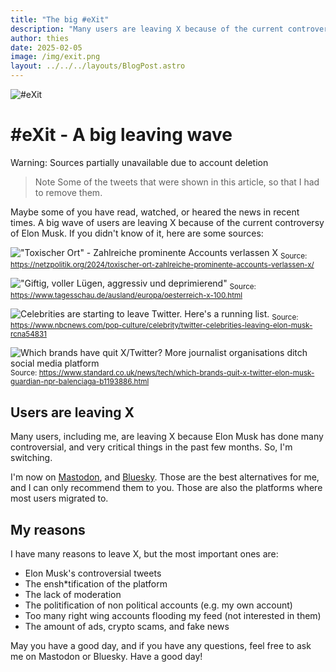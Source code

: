```yaml
---
title: "The big #eXit"
description: "Many users are leaving X because of the current controversy of Elon Musk"
author: thies
date: 2025-02-05
image: /img/exit.png
layout: ../../../layouts/BlogPost.astro
---
```



![#eXit](/img/exit.png)

# #eXit - A big leaving wave
<Badge type="error">Warning: Sources partially unavailable due to account deletion</Badge>
> <Badge type="info">Note</Badge>
> Some of the tweets that were shown in this article, so that I had to remove them.

Maybe some of you have read, watched, or heared the news in recent times.
A big wave of users are leaving X because of the current controversy of Elon Musk.
If you didn't know of it, here are some sources:

!["Toxischer Ort" - Zahlreiche prominente Accounts verlassen X](/img/exit-netzpolitik.png)
<sub>Source: https://netzpolitik.org/2024/toxischer-ort-zahlreiche-prominente-accounts-verlassen-x/</sub>

!["Giftig, voller Lügen, aggressiv und deprimierend"](/img/exit-tagesschau.png)
<sub>Source: https://www.tagesschau.de/ausland/europa/oesterreich-x-100.html</sub>

![Celebrities are starting to leave Twitter. Here's a running list.](/img/exit-nbc.png)
<sub>Source: https://www.nbcnews.com/pop-culture/celebrity/twitter-celebrities-leaving-elon-musk-rcna54831</sub>

![Which brands have quit X/Twitter? More journalist organisations ditch social media platform](/img/exit-standard.png)
<sub>Source: https://www.standard.co.uk/news/tech/which-brands-quit-x-twitter-elon-musk-guardian-npr-balenciaga-b1193886.html</sub>


## Users are leaving X

Many users, including me, are leaving X because Elon Musk has done many controversial, and very critical things in the past few months. So, I'm switching.

I'm now on [Mastodon](https://sueden.social/@Minecodes), and [Bluesky](https://bsky.app/profile/mcds.moe). Those are the best alternatives for me, and I can only recommend them to you. Those are also the platforms where most users migrated to.

<Tweet id="https://x.com/scuolanormale/status/1887164837693722720"></Tweet>

<Tweet id="https://x.com/OceanCare/status/1886425580364566789"></Tweet>

## My reasons

I have many reasons to leave X, but the most important ones are:

 - Elon Musk's controversial tweets
 - The ensh\*tification of the platform
 - The lack of moderation
 - The politification of non political accounts (e.g. my own account)
 - Too many right wing accounts flooding my feed (not interested in them)
 - The amount of ads, crypto scams, and fake news

May you have a good day, and if you have any questions, feel free to ask me on Mastodon or Bluesky. Have a good day!